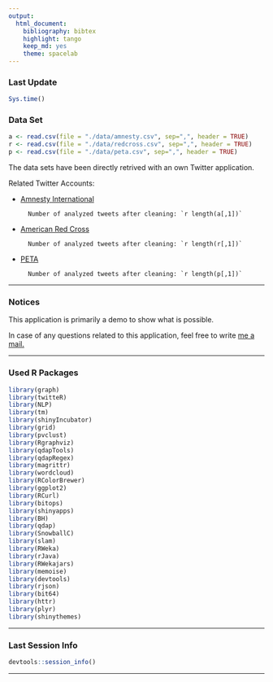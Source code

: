 ```yaml
---
output:
  html_document:
    bibliography: bibtex
    highlight: tango
    keep_md: yes
    theme: spacelab
---
```


### Last Update

```r
Sys.time()
```


### Data Set

```r
a <- read.csv(file = "./data/amnesty.csv", sep=",", header = TRUE)
r <- read.csv(file = "./data/redcross.csv", sep=",", header = TRUE)
p <- read.csv(file = "./data/peta.csv", sep=",", header = TRUE)
```


The data sets have been directly retrived with an own Twitter application.

Related Twitter Accounts:

* [Amnesty International][1]

        Number of analyzed tweets after cleaning: `r length(a[,1])`

* [American Red Cross][2] 

        Number of analyzed tweets after cleaning: `r length(r[,1])`

* [PETA][3] 
        
        Number of analyzed tweets after cleaning: `r length(p[,1])`

***

### Notices

This application is primarily a demo to show what is possible. 

In case of any questions related to this application, feel free to write [me a mail.][4]

***

### Used R Packages

```r
library(graph)
library(twitteR)
library(NLP)
library(tm)
library(shinyIncubator)
library(grid)
library(pvclust)
library(Rgraphviz)
library(qdapTools)
library(qdapRegex)
library(magrittr)
library(wordcloud)
library(RColorBrewer)
library(ggplot2)
library(RCurl)
library(bitops)
library(shinyapps)
library(BH)
library(qdap)
library(SnowballC)
library(slam)
library(RWeka)
library(rJava) 
library(RWekajars)
library(memoise)
library(devtools)
library(rjson)
library(bit64)
library(httr)
library(plyr)
library(shinythemes)
```

***

### Last Session Info

```r
devtools::session_info()
```



[1]: https://twitter.com/amnesty "Amnesty Twitter Account"

[2]: https://twitter.com/RedCross "Red Cross Twitter Account"

[3]: https://twitter.com/peta "PETA Twitter Account"

[4]: http://nierhoff.info/#contact "Contact"

***
